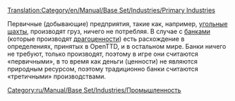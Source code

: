 [[Translation:Category/en/Manual/Base Set/Industries/Primary Industries]]

Первичные (добывающие) предприятия, такие как, например, [[ru/Manual/Base Set/Industries/Угольная шахта|угольные шахты]], производят груз, ничего не потребляя. В случае с [[ru/Manual/Base Set/Industries/Банк|банками]] (которые производят [[ru/Manual/Base Set/Cargos/Ценности|драгоценности]]) есть расхождение в определениях, принятых в OpenTTD, и в остальном мире. Банки ничего не требуют, только производят, поэтому в игре они считаются «первичными», в то время как деньги (ценности) не являются природным ресурсом, поэтому традиционно банки считаются «третичными» производствами.

[[Category:ru/Manual/Base Set/Industries/Промышленность]]